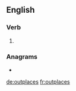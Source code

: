 ==English==

===Verb===
{{head|en|verb form}}

# {{en-third-person singular of|outplace}}

===Anagrams===
* {{l|en|copulates}}

[[de:outplaces]]
[[fr:outplaces]]
